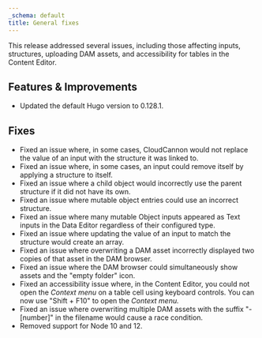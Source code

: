 ```yaml
---
_schema: default
title: General fixes
---
```

This release addressed several issues, including those affecting inputs, structures, uploading DAM assets, and accessibility for tables in the Content Editor.

## Features & Improvements

* Updated the default Hugo version to 0.128.1.

## Fixes

* Fixed an issue where, in some cases, CloudCannon would not replace the value of an input with the structure it was linked to.
* Fixed an issue where, in some cases, an input could remove itself by applying a structure to itself.
* Fixed an issue where a child object would incorrectly use the parent structure if it did not have its own.
* Fixed an issue where mutable object entries could use an incorrect structure.
* Fixed an issue where many mutable Object inputs appeared as Text inputs in the Data Editor regardless of their configured type.
* Fixed an issue where updating the value of an input to match the structure would create an array.
* Fixed an issue where overwriting a DAM asset incorrectly displayed two copies of that asset in the DAM browser.
* Fixed an issue where the DAM browser could simultaneously show assets and the "empty folder" icon.
* Fixed an accessibility issue where, in the Content Editor, you could not open the *Context menu* on a table cell using keyboard controls. You can now use "Shift + F10" to open the *Context menu.*
* Fixed an issue where overwriting multiple DAM assets with the suffix "-\[number\]" in the filename would cause a race condition.
* Removed support for Node 10 and 12.